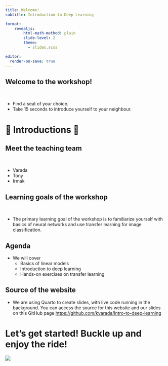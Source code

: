 ```yaml
---
title: Welcome!
subtitle: Introduction to Deep Learning  

format:
    revealjs:
        html-math-method: plain
        slide-level: 2
        theme:
          - slides.scss

editor:
  render-on-save: true
---
```


## Welcome to the workshop! 
\

* Find a seat of your choice.
* Take 15 seconds to introduce yourself to your neighbour.  

# 🤝 Introductions 🤝 {.middle}

## Meet the teaching team 
\

- Varada
- Tony
- Irmak

## Learning goals of the workshop
\

- The primary learning goal of the workshop is to familiarize yourself with basics of neural networks and use transfer learning for image classification. 

## Agenda
- We will cover
  - Basics of linear models
  - Introduction to deep learning
  - Hands-on exercises on transfer learning

## Source of the website 
- We are using Quarto to create slides, with live code running in the background. You can access the source for this website and our slides on this GitHub page [https://github.com/kvarada/Intro-to-deep-learning](https://github.com/kvarada/Intro-to-deep-learning)

# Let's get started! Buckle up and enjoy the ride! 

![](img/eva-hippo-ride.png)